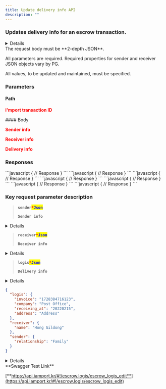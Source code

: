 ```yaml
---
title: Update delivery info API
description: ""
---
```



### Updates delivery info for an escrow transaction.

<Details>
<p slot="summary"><strong>Supported PGs</strong></p>

- KG INICIS
- NHN KCP
- PAYJOA (Daou)

</Details>

<Swagger method="put" path="/escrows/logis/{imp_uid}" baseUrl="https://api.iamport.kr" summary="Updates delivery info for an escrow transaction.">
<SwaggerDescription>
The request body must be **2-depth JSON**.

All parameters are required. Required properties for sender and receiver JSON objects vary by PG.

All values, to be updated and maintained, must be specified.

</SwaggerDescription>

### Parameters

#### Path

<SwaggerParameter name="imp_uid" type="String" required="true">
<mark style="color:red;">

**i'mport transaction ID**

</mark>

</SwaggerParameter>
#### Body

<SwaggerParameter name="sender" type="json" required="true">
<mark style="color:red;">

**Sender info**

</mark>

</SwaggerParameter>
<SwaggerParameter name="receiver" type="json" required="true">
<mark style="color:red;">

**Receiver info**

</mark>

</SwaggerParameter>
<SwaggerParameter name="logis" type="json" required="true">
<mark style="color:red;">

**Delivery info**

</mark>

</SwaggerParameter>

### Responses

<SwaggerResponse status="200: OK" description="Success">
```javascript
{
    // Response
}
```

</SwaggerResponse>

<SwaggerResponse status="400: Bad Request" description="Missing parameter (varies by PG) or request not supported by specified PG">
```javascript
{
    // Response
}
```

</SwaggerResponse>

<SwaggerResponse status="401: Unauthorized" description="Missing or invalid access token">
```javascript
{
    // Response
}
```

</SwaggerResponse>

<SwaggerResponse status="404: Not Found" description="No result found">
```javascript
{
    // Response
}
```

</SwaggerResponse>

<SwaggerResponse status="405: Method Not Allowed" description="Not a POST request">
```javascript
{
    // Response
}
```

</SwaggerResponse>

<SwaggerResponse status="409: Conflict" description="Request cannot be completed">
```javascript
{
    // Response
}
```

</SwaggerResponse>

<SwaggerResponse status="500: Internal Server Error" description="Server error">
```javascript
{
    // Response
}
```

</SwaggerResponse>

</Swagger>

### **Key request parameter description**

> **`sender`**<mark style="color:red;">**`*`**</mark><mark style="color:blue;">**`Json`**</mark>
>
> **`Sender info`**

<Details>
<p slot="summary">EscrowLogisSenderAnnotation</p>

**`name (string, optional)`**

**`Sender's name (Required for: KG INICIS)`**

**`tel (string, optional)`**

**`Sender's phone (Required for: KG INICIS)`**

**`addr (string, optional)`**

**`Sender's address (Required for: KG INICIS)`**

**`postcode (string, optional)`**

**`Sender's zip code (Required for: KG INICIS)`**

**`relationship (string, optional)`**

**`Relationship with sender (Required for: PAYJOA, Example: Self)`**

</Details>

> **`receiver`**<mark style="color:red;">**`*`**</mark><mark style="color:blue;">**`Json`**</mark>
>
> **`Receiver info`**

<Details>
<p slot="summary">EscrowLogisReceiverAnnotation</p>

**`name (string, optional)`**

**`Receiver's name (Required for: KG INICIS)`**

**`tel (string, optional)`**

**`Receiver's phone (Required for: KG INICIS)`**

**`addr (string, optional)`**

**`Receiver's address (Required for: KG INICIS)`**

**`postcode (string, optional)`**

**`Receiver's zip code (Required for: KG INICIS)`**

</Details>

> **`logis`**<mark style="color:red;">**`*`**</mark><mark style="color:blue;">**`Json`**</mark>
>
> **`Delivery info`**

<Details>
<p slot="summary">EscrowLogisInfoAnnotation</p>

**`company (string)`**

**`Courier code`**

**`invoice (string)`**

**`Tracking number`**

**`sent_at (integer)`**

**`Sent at UNIX TIMESTAMP`**

**`receiving_at (string, optional)`**

**`Received at (Required for: PAYJOA / Example: YYYYMMDD)`**

**`address (string, optional)`**

**`Shipping address (Required for: PAYJOA)`**

</Details>

```json title="Request Body Sample"
{
  "logis": {
    "invoice": "1728384716123",
    "company": "Post Office",
    "receiving_at": "20220215",
    "address": "Address"
  },
  "receiver": {
    "name": "Hong Gildong"
  },
  "sender": {
    "relationship": "Family"
  }
}
```

<Details>
<p slot="summary">Response Model Schema</p>

```json
{
  "code": 0,
  "message": "string",
  "response": {
    "company": "string",
    "invoice": "string",
    "sent_at": 0,
    "applied_at": 0
  }
}
```

</Details>

<Hint style="success">
**Swagger Test Link**

[**https://api.iamport.kr/#!/escrow.logis/escrow_logis_edit**](https://api.iamport.kr/#!/escrow.logis/escrow_logis_edit)

</Hint>
